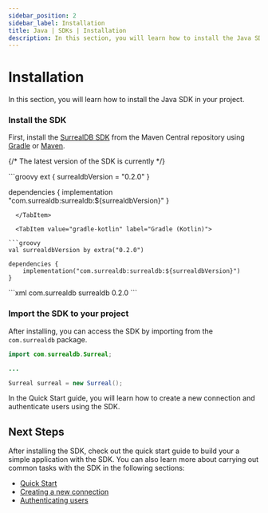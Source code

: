 ```yaml
---
sidebar_position: 2
sidebar_label: Installation
title: Java | SDKs | Installation
description: In this section, you will learn how to install the Java SDK in your project.
---
```



# Installation

In this section, you will learn how to install the Java SDK in your project. 

### Install the SDK

First, install the [SurrealDB SDK](https://mvnrepository.com/artifact/com.surrealdb/surrealdb) from the Maven Central repository using [Gradle](https://gradle.org/) or [Maven](https://maven.apache.org/).

{/* The latest version of the SDK is currently <JavaVersion/> */}


<Tabs groupId="java-build-tool">
  <TabItem value="gradle-groovy" label="Gradle (Groovy)" default>
```groovy
ext {
    surrealdbVersion = "0.2.0"
}

dependencies {
    implementation "com.surrealdb:surrealdb:${surrealdbVersion}"
}
```
  </TabItem>
  
  <TabItem value="gradle-kotlin" label="Gradle (Kotlin)">

```groovy
val surrealdbVersion by extra("0.2.0")

dependencies {
    implementation("com.surrealdb:surrealdb:${surrealdbVersion}")
}
```
  </TabItem>
  <TabItem value="maven" label="Maven">
```xml
<dependency>
    <groupId>com.surrealdb</groupId>
    <artifactId>surrealdb</artifactId>
    <version>0.2.0</version>
</dependency>
```
  </TabItem>
</Tabs>

<br />

### Import the SDK to your project

After installing, you can access the SDK by importing from the `com.surrealdb` package.

```java
import com.surrealdb.Surreal;

...

Surreal surreal = new Surreal();
```

In the Quick Start guide, you will learn how to create a new connection and authenticate users using the SDK.

## Next Steps

After installing the SDK, check out the quick start guide to build your a simple application with the SDK. You can also learn more about carrying out common tasks with the SDK in the following sections:
- [Quick Start](/docs/sdk/java/start)
- [Creating a new connection](/docs/sdk/java/core/create-a-new-connection)
- [Authenticating users](/docs/sdk/java/core/authenticating-users)
